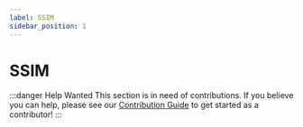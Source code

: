 ```yaml
---
label: SSIM
sidebar_position: 1
---
```


# SSIM

:::danger Help Wanted
This section is in need of contributions. If you believe you can help, please see our [Contribution Guide](../contribution-guide.mdx) to get started as a contributor!
:::